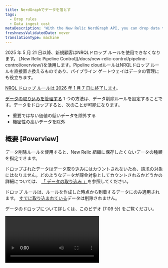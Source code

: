 ```yaml
---
title: NerdGraphでデータを落とす
tags:
  - Drop rules
  - Data ingest cost
metaDescription: 'With the New Relic NerdGraph API, you can drop data that meeets certain criteria and have it not count towards ingest and billing.'
freshnessValidatedDate: never
translationType: machine
---
```


<Callout variant="important">
  2025 年 5 月 21 日以降、新規顧客はNRQLドロップ ルールを使用できなくなります。 [New Relic Pipeline Control](/docs/new-relic-control/pipeline-control/overview/)を活用します。Pipeline cloudルールはNRQLドロップ ルールを直接置き換えるものであり、パイプライン ゲートウェイはデータの管理にも役立ちます。

  [NRQL ドロップ ルールは 2026 年 1 月 7 日に終了します](/eol/2025/05/drop-rule-filter)。
</Callout>

[データの取り込みを管理する](/docs/data-apis/manage-data/manage-data-coming-new-relic) 1 つの方法は、データ削除ルールを設定することです。データをドロップすると、次のことが可能になります。

* 重要ではない価値の低いデータを除外する
* 機密性の高いデータを除外

## 概要 [#overview]

データ削除ルールを使用すると、New Relic 組織に保存したくないデータの種類を指定できます。

ドロップされたデータはデータ取り込みにはカウントされないため、請求の対象にはなりません。どのようなデータが課金対象としてカウントされるかどうかの詳細については、 [「 データの取り込み 」](/docs/accounts/accounts-billing/new-relic-one-pricing-billing/data-ingest-billing/#usage-calculation)を参照してください。

ドロップ ルールは、ルールを作成した時点から到着するデータにのみ適用されます。 [すでに取り込まれている](/docs/telemetry-data-platform/ingest-manage-data/manage-data/manage-data-retention#data-deletion)データは削除されません。

データのドロップについて詳しくは、このビデオ (7:09 分) をご覧ください。

<Video id="ww0mim4c5jk" type="youtube" />

ドロップデータ ルールを作成する以外にも、不要なデータを最小限に抑える他の方法には次のようなものがあります。

* [APMメトリックタイムスライスデータを](/docs/data-apis/understand-data/metric-data/query-apm-metric-timeslice-data-nrql)削除したい場合は、[メトリクス正規化ルール](/docs/new-relic-one/use-new-relic-one/ui-data/metric-normalization-rules)を使用できます。 ただし、ドロップ ルールを使用してメトリック タイムスライス データをドロップすることはできません。 メトリックタイムスライスデータと次元メトリクスの違いの詳細については、 [New Relic データ型のドキュメントを参照してください。](/docs/data-apis/understand-data/new-relic-data-types/#timeslice-data)
* ログを報告している場合は、UI [ログデータをドロップすることができます](/docs/logs/ui-data/drop-data-drop-filter-rules) 。
* Prometheus remote write を使用している場合は、 [Drop Prometheus remote write data](/docs/integrations/prometheus-integrations/install-configure/remote-write-drop-data/) を参照してください。

## 要件 [#requirements]

ドロップ フィルタ ルールを作成および編集する機能は、 [`NRQL drop rules` 機能](/docs/accounts/accounts-billing/new-relic-one-user-management/user-permissions#insights)にリンクされています。

次のデータ型は、データドロップの対象になります。

* APMで報告されたイベント

* ブラウザで報告されるイベント

* モバイルで報告されたイベント

* シンセティック・レポート・イベント

* カスタムイベント（ [APMエージェントAPI](/docs/insights/insights-data-sources/custom-data/insert-custom-events-new-relic-apm-agents) や [Event API](/docs/insights/insights-data-sources/custom-data/introduction-event-api) で生成されるようなもの）。

* ログデータ（UIを使ってデータをドロップすることも可能です [)](/docs/logs/ui-data/drop-data-drop-filter-rules)

* [* トレーススパンの分散](/docs/logs/ui-data/drop-data-drop-filter-rules)

  [](/docs/logs/ui-data/drop-data-drop-filter-rules)[デフォルトのインフラストラクチャ監視イベント](/docs/infrastructure/manage-your-data/data-instrumentation/default-infrastructure-monitoring-data) と [インフラストラクチャ統合](/docs/integrations/infrastructure-integrations/get-started/introduction-infrastructure-integrations) イベント。いくつかの注意事項:

  * このデータを削除すると、生データは削除されますが、集約された `SystemSample`、 `ProcessSample`、 `NetworkSample` 、および `StorageSample` イベントは引き続き使用できます (詳細については、 [「データ保持」](/docs/data-apis/manage-data/manage-data-retention/#infrastructure-data)を参照してください)。このデータはまだ利用可能ですが、取り込みにはカウントされず、請求の対象にもなりません。
  * 生のインフラストラクチャ データはアラートに使用されるため、そのデータをドロップした場合、そのデータについてアラートを発行することはできません。集計されたデータは引き続き利用できるため、59 分を超える時間範囲のデータがグラフに表示される場合があります。

<Callout variant="important">
  2026 年 1 月 7 日に、 `SystemSample` 、 `ProcessSample` 、 `NetworkSample` 、 `StorageSample`のインフラストラクチャ イベントを対象とするドロップ ルールによって集計データがドロップされます。
</Callout>

* [次元メトリックス](/docs/telemetry-data-platform/ingest-manage-data/understand-data/new-relic-data-types#dimensional-metrics)。 注意点:

  * [オリジナルの価格モデル](/docs/accounts/original-accounts-billing/product-pricing/product-based-pricing)を使用している組織の場合: 請求は製品のサブスクリプションに基づいています。つまり、削除されたディメンション メトリクスは引き続き請求可能です。
  * [events-to-metricsサービスによって生成されたメトリクスについて](/docs/data-ingest-apis/get-data-new-relic/metric-api/events-metrics-service-create-metrics): ドロップルールは機能しませんが、events-to-metricルールを無効にするか再設定することで、これらのメトリクスを停止したり、属性を刈り込んだりすることができます。
  * メトリック タイムスライス データは、ドロップ ルールでは削除できません。 APMメトリックタイムスライスデータの詳細については、[このドキュメント](/docs/data-apis/understand-data/new-relic-data-types/#timeslice-data)を参照してください。

## ドロップデータルールを作成する [#how-to]

<Callout variant="caution">
  データを削除する場合は注意が必要です。落としたデータは復元できません。潜在的な問題の詳細については、 [「 注意事項 」を](#caution)参照してください。
</Callout>

データをドロップするには、 [NerdGraph](/docs/apis/nerdgraph/get-started/introduction-new-relic-nerdgraph)-format drop rule を作成します。

* [NRQL](/docs/query-data/nrql-new-relic-query-language/getting-started/introduction-nrql) ドロップするデータタイプを指定する文字列
* NRQL文字列の適用方法を指定する<DNT>**action**</DNT>型

NerdGraph API エクスプローラーでフォームを作成し、呼び出しを行うことができます: <DNT>**[one.newrelic.com](https://one.newrelic.com) &gt; Apps &gt; NerdGraph API explorer**</DNT> 。

nrqlクエリの長さの制限は4096文字です。長さを超えると、nerdGraphはエラー`INVALID_NRQL_TOO_LONG`をスローします。

データを落とすには2つの方法があります。

* <DNT>**Drop entire data types or a data subset**</DNT> (オプションのフィルター付き) これは`DROP_DATA` <DNT>**action**</DNT>タイプを使用し、次の形式の NRQL を使用します。

  ```sql
  SELECT * FROM DATA_TYPE_1, DATA_TYPE_2 (WHERE OPTIONAL_FILTER)
  ```

  このタイプのドロップルールでは、 `SELECT`句で`*`以外のものを使用することはできません。

* <DNT>**Drop attributes from data types**</DNT> (オプションのフィルター付き) これは`DROP_ATTRIBUTES` <DNT>**action**</DNT>タイプを使用し、次の形式の NRQL を使用します。

  ```sql
  SELECT dropAttr1, dropAttr2 FROM DATA_TYPE (WHERE OPTIONAL_FILTER)
  ```

  このタイプのドロップルールでは、生の属性名の空でないリストを渡す必要があります。

## NRQL制限 [#restrictions]

すべてのNRQL句がドロップルールの生成に意味があるわけではありません。 [`WHERE`](/docs/query-data/nrql-new-relic-query-language/getting-started/nrql-syntax-clauses-functions#sel-where)句を指定して、特定の属性を持つデータを選択できます。 `LIMIT` 、 `TIMESERIES` 、 `COMPARE WITH` 、 `FACET` 、およびその他の句などの他の機能は使用できません。

`SINCE` および`UNTIL`はドロップルールではサポートされていません。時間固有のルールがある場合（たとえば、将来のある時点まですべてを削除する）、 `WHERE timestamp < (epoch milliseconds in the future)`を使用します。また、 `SINCE`を使用して履歴データをドロップすることはできません。NRQLドロップルールは、ドロップルールの作成後に報告されたデータにのみ適用されます。すでに報告されているデータを削除する必要がある場合は、NewRelicの担当者にお問い合わせください。

`JOIN` また、[サブクエリ](/docs/query-your-data/nrql-new-relic-query-language/get-started/subqueries-in-nrql)もサポートされていません。ドロップ ルールは各データ ポイントに個別に適用され、ドロップ ルールを適用する必要があるかどうかを判断するために他のデータをクエリすることはできません。

2つのアクションタイプにはこれらの制限があります。

* `DROP_DATA` 使用できるのは`SELECT *`のみです。
* `DROP_ATTRIBUTES` 「raw」属性（ [集計関数](/docs/query-data/nrql-new-relic-query-language/getting-started/nrql-syntax-clauses-functions#functions)が適用されていない属性）を持つ`SELECT`を使用する必要があります。 これは、 `SELECT *`を使用できないことも意味します。 さらに、データ型と<DNT>**cannot be dropped**</DNT> (イベント データの`timestamp`など) に不可欠な属性もいくつかあります。 これらを含めると登録は失敗します。

## ドロップルールの例 [#example-rules]

以下にドロップルールの例を示します。

<CollapserGroup>
  <Collapser id="drop-events" title="2つのイベントタイプをドロップ">
    例えば、自分にとって重要でないイベントタイプがNew Relicに送信されていることに気づいたとします。また、それらのイベントタイプの送信元をすぐに止めることは現実的ではなく、エージェントやAPIインスツルメンテーションの変更が必要になります。ドロップルールを使用すれば、同じ目的を達成するためのより簡単な方法です。

    これは、 `Event1`と`Event2`の2つのイベントタイプをドロップするNerdGraph呼び出しの例です。

    ```graphql
    mutation {
        nrqlDropRulesCreate(accountId: YOUR_ACCOUNT_ID, rules: [
            {
                action: DROP_DATA
                nrql: "SELECT * FROM Event1, Event2"
                description: "Drops all data for Event1 and Event2."
            }
        ])
        {
            successes { id }
            failures {
                submitted { nrql }
                error { reason description }
            }
        }
    }
    ```
  </Collapser>

  <Collapser id="drop-specific-events" title="特定の条件を満たすイベントをドロップ">
    例えば、複数のソースから届く大量のカスタムイベントタイプがあるとします。そのデータのすべてが重要でないと判断した場合、ドロップルールを使用することができます。以下は、特定の条件に基づいてイベントをフィルタリングするドロップルールの例です。

    ```graphql
    mutation {
        nrqlDropRulesCreate(accountId: YOUR_ACCOUNT_ID, rules: [
            {
                action: DROP_DATA
                nrql: "SELECT * FROM MyCustomEvent WHERE appName='LoadGeneratingApp' AND environment='development'"
                description: "Drops all data for MyCustomEvent that comes from the LoadGeneratingApp in the dev environment, because there is too much and we don’t look at it."
            }
        ])
        {
            successes { id }
            failures {
                submitted { nrql }
                error { reason description }
            }
        }
    }
    ```
  </Collapser>

  <Collapser id="drop-sensitive-data" title="残りのデータを維持したまま、機密性の高い属性を削除">
    イベントに個人情報（PII）を含む属性があることに気付いたとしましょう。データの送信を停止するようにサービスを更新しようとしていますが、それまでは、NewRelicへのPIIの保存を停止する必要があります。 `DROP_DATA`ルールを使用してドアに入ってくるすべてのデータを削除することもできますが、残りのデータは依然として価値を提供します。したがって、ドロップルールを登録して、問題のあるPIIのみをデータから削除できます。

    ```graphql
    mutation {
        nrqlDropRulesCreate(accountId: YOUR_ACCOUNT_ID, rules: [
            {
                action: DROP_ATTRIBUTES
                nrql: "SELECT userEmail, userName FROM MyCustomEvent"
                description: "Removes the user name and email fields from MyCustomEvent"
            }
        ])
        {
            successes { id }
            failures {
                submitted { nrql }
                error { reason description }
            }
        }
    }
    ```
  </Collapser>
</CollapserGroup>

## ドロップルールの動作確認 [#verify]

ドロップルールを作成したら、期待どおりに機能していることを確認します。登録が成功するとすぐにルールが有効になるため、登録したクエリの`TIMESERIES`バージョンを実行して、データが削除されることを確認してください。

<table>
  <thead>
    <tr>
      <th style={{ width: "200px" }}>
        ドロップルールタイプ
      </th>

      <th>
        NRQL
      </th>
    </tr>
  </thead>

  <tbody>
    <tr>
      <td>
        `DROP_DATA`
      </td>

      <td>
        <DNT>
          **Drop rule NRQL:**
        </DNT>

        ```sql
        SELECT * FROM MyEvent WHERE foo = bar
        ```

        <DNT>
          **Validation NRQL:**
        </DNT>

        ```sql
        SELECT count(*) FROM MyEvent WHERE foo = bar TIMESERIES
        ```

        これは0に低下するはずです。他に影響がないことを確認するには、 `WHERE`句を逆にします。
      </td>
    </tr>

    <tr>
      <td>
        `DROP_ATTRIBUTES`
      </td>

      <td>
        <DNT>
          **Drop rule NRQL:**
        </DNT>

        ```sql
        SELECT dropAttr1, dropAttr2 FROM MyEvent WHERE foo = bar
        ```

        <DNT>
          **Validation NRQL:**
        </DNT>

        ```sql
        SELECT count(dropAttr1), count(dropAttr2) FROM MyEvent WHERE foo = bar TIMESERIES
        ```

        両方の行が0にドロップする必要があります。これらの属性を含むイベントに影響がなく、それでも影響がないことを確認するには、 `WHERE`句を逆にします。
      </td>
    </tr>
  </tbody>
</table>

## ルールを見る [#view]

以下は、アカウントに設定されているドロップルールを返すNerdGraphコールの例です。

```graphql
{
    actor {
        account(id: YOUR_ACCOUNT_ID) {
            nrqlDropRules {
                list {
                    rules {
                        id
                        nrql
                        accountId
                        action
                        createdBy
                        createdAt
                        description
                    }
                    error { reason description }
                }
            }
        }
    }
}
```

## ドロップルールの削除 [#delete]

以下は、特定の2つのドロップルールを削除するNerdGraphコールの例です。

```graphql
mutation {
    nrqlDropRulesDelete(accountId: YOUR_ACCOUNT_ID, ruleIds: ["48", "98"]) {
        successes {
            id
            nrql
            accountId
            action
            description
        }
        failures {
            error { reason description }
            submitted { ruleId accountId }
        }
    }
}
```

## ドロップルール履歴の監査 [#history]

ドロップルールの作成者と削除者を確認するには、 [アカウントの監査ログ](/docs/insights/use-insights-ui/manage-account-data/query-account-audit-logs-nrauditevent) を照会してください。 [リストエンドポイント](#list) には、ルールを作成した人のユーザーIDも含まれています。

## データを落とす際の注意点 [#caution]

ドロップルールを作成する際には、ルールが設定した条件を満たすデータを正確に識別し、廃棄することに責任を負います。また、ルールの監視だけでなく、New Relic に開示したデータの監視にも責任があります。

New Relic は、この機能によってお客様が抱えるデータ開示の懸念を完全に解決できることを保証するものではありません。New Relic は、お客様が作成したルールがどれだけ効果的であるかをレビューまたは監視しません。

センシティブなデータに関するルールを作成すると、どのような種類のデータを保持しているのか、データやシステムの形式（例えば、電子メールアドレスや特定のクレジットカード番号を参照することなど）などの情報が漏れてしまいます。作成したルールは、そのルールに含まれるすべての情報を含めて、関連するロールベースのアクセス制御権限を持つすべてのユーザーが表示および編集できます。

ドロップされるのは新規データのみです。既存のデータ [の編集や削除はできません](/docs/telemetry-data-platform/ingest-manage-data/manage-data/manage-data-retention#data-deletion) 。

## ディメンション・メトリック・ロールアップでの属性の削除

[Dimensional metrics](/docs/data-apis/understand-data/new-relic-data-types/#metrics-conceptual) メトリクスをロールアップに集約して長期保存し、長期的なクエリを最適化する方法として [メトリクスのカーディナリティ制限](/docs/data-apis/ingest-apis/metric-api/metric-api-limits-restricted-attributes) がこのデータに適用されます。

この機能を利用して、長期間の保存や問い合わせには必要ないが、リアルタイムの問い合わせのために維持しておきたい属性を決めることができます。

たとえば、属性として`containerId`を追加すると、ライブトラブルシューティングや最近の分析に役立ちますが、より大きな傾向を長期間にわたってクエリする場合は必要ない場合があります。 `containerId`のようなユニークなものがどれほどユニークであるかにより、それはあなたを[メトリックカーディナリティの限界](/docs/data-apis/ingest-apis/metric-api/metric-api-limits-restricted-attributes)に向かって素早く駆り立てることができ、ヒットするとそのUTC日の残りのロールアップの合成を停止します。

また、この機能により、カーディナリティの高い [の属性を生データに残し、ロールアップから削除することができ、カーディナリティの限界に近づくスピードをよりコントロールすることができます。](/docs/data-apis/ingest-apis/metric-api/NRQL-high-cardinality-metrics/)

### [使用方法](/docs/data-apis/ingest-apis/metric-api/NRQL-high-cardinality-metrics/)

[<DNT>**Drop attributes from dimensional metrics rollups**</DNT> (オプションのフィルター付き) これは`DROP_ATTRIBUTES_FROM_METRIC_AGGREGATES` <DNT>**action**</DNT>タイプを使用し、次の形式の NRQL を使用します。](/docs/data-apis/ingest-apis/metric-api/NRQL-high-cardinality-metrics/)

```sql
SELECT dropAttr1, dropAttr2 FROM Metric (WHERE OPTIONAL_FILTER)
```

[NerdGraphのリクエスト例をご紹介します。](/docs/data-apis/ingest-apis/metric-api/NRQL-high-cardinality-metrics/)

```graphql
mutation {
    nrqlDropRulesCreate(accountId: YOUR_ACCOUNT_ID, rules: [
        {
            action: DROP_ATTRIBUTES_FROM_METRIC_AGGREGATES
            nrql: "SELECT containerId FROM Metric WHERE metricName = 'some.metric'"
            description: "Removes the containerId from long term querys."
        }
    ])
    {
        successes { id }
        failures {
            submitted { nrql }
            error { reason description }
        }
    }
}
```

[動作を確認するには、ルールがピックアップされ、集計データが生成されるまで3～5分待ちます。次に、上記のNRQLの例があなたのドロップルールであると仮定して、以下のクエリを実行します。](/docs/data-apis/ingest-apis/metric-api/NRQL-high-cardinality-metrics/)

```sql
SELECT count(containerId) FROM Metric WHERE metricName = 'some.metric' TIMESERIES SINCE 2 hours ago
SELECT count(containerId) FROM Metric WHERE metricName = 'some.metric' TIMESERIES SINCE 2 hours ago RAW
```

[最初のクエリはメトリックロールアップを取得し、新しいドロップルールに従って`containerId`がドロップされたため、0にドロップする必要があります。 2番目のクエリは、 `RAW`キーワードを使用してメトリックrawを取得します。これは、rawデータが新しいドロップルールの影響を受けないため、引き続き安定している必要があります。これがカーディナリティに与える影響を確認する方法の詳細については、カーディナリティの](/docs/data-apis/ingest-apis/metric-api/NRQL-high-cardinality-metrics/)[高いメトリックを理解してクエリするを](/docs/data-apis/ingest-apis/metric-api/NRQL-high-cardinality-metrics)確認してください。

### 制限

`DROP_ATTRIBUTES`に適用されるすべての制限は`DROP_ATTRIBUTES_FROM_METRIC_AGGREGATES`に適用されますが、 `Metric`データ型のみをターゲットにできるという追加の制限があります。また[、メトリクスルールへのイベント](/docs/data-ingest-apis/get-data-new-relic/metric-api/events-metrics-service-create-metrics)によって作成されたデータを対象とする`Metric`クエリ、または[タイムスライスデータ](/docs/data-apis/understand-data/metric-data/query-apm-metric-timeslice-data-nrql)を対象とする`Metric`クエリでは機能しません。

## もっと詳しく知る

もっと知りたい方へのおすすめ情報

* [NerdGraphの基礎知識と用語集](/docs/apis/nerdgraph/get-started/introduction-new-relic-nerdgraph#terminology)
* [NRQLの基礎知識](/docs/query-data/nrql-new-relic-query-language/getting-started/introduction-nrql)
* NRQL ドロップ ルールに関するコミュニティ ディスカッションについては、[サポート フォーラム](https://discuss.newrelic.com/c/telemetry-data-platform/dashboards)を参照してください。
* 複雑な組織のデータ取り込みの管理の詳細については、 [データ取り込みガバナンス](/docs/new-relic-solutions/observability-maturity/operational-efficiency/intro-data-governance)を参照してください。